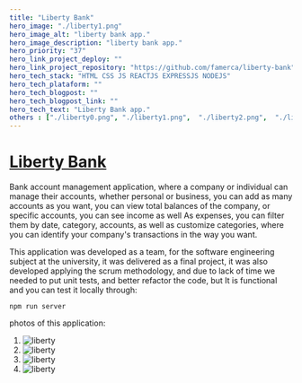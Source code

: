 ```yaml
---
title: "Liberty Bank"
hero_image: "./liberty1.png"
hero_image_alt: "liberty bank app."
hero_image_description: "liberty bank app."
hero_priority: "37"
hero_link_project_deploy: ""
hero_link_project_repository: "https://github.com/famerca/liberty-bank"
hero_tech_stack: "HTML CSS JS REACTJS EXPRESSJS NODEJS"
hero_tech_plataform: ""
hero_tech_blogpost: ""
hero_tech_blogpost_link: ""
hero_tech_text: "Liberty Bank app."
others : ["./liberty0.png", "./liberty1.png",  "./liberty2.png",  "./liberty3.png" ]
---
```


# [Liberty Bank](https://github.com/famerca/liberty-bank "liberty") 

Bank account management application, where a company or individual can manage their accounts, whether personal or business, you can add as many accounts as you want, you can view total balances of the company, or specific accounts, you can see income as well As expenses, you can filter them by date, category, accounts, as well as customize categories, where you can identify your company's transactions in the way you want.

This application was developed as a team, for the software engineering subject at the university, it was delivered as a final project, it was also developed applying the scrum methodology, and due to lack of time we needed to put unit tests, and better refactor the code, but It is functional and you can test it locally through:

```
npm run server
```

photos of this application:

1. ![liberty](./liberty0.png "liberty")
2. ![liberty](./liberty1.png "liberty")
3. ![liberty](./liberty2.png "liberty")
4. ![liberty](./liberty3.png "liberty")


